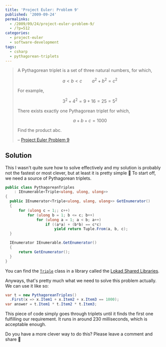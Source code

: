---
title: 'Project Euler: Problem 9'
published: '2009-09-24'
permalinks:
  - /2009/09/24/project-euler-problem-9/
  - /?p=512
categories:
  - project-euler
  - software-development
tags:
  - csharp
  - pythagorean-triplets
---

> A Pythagorean triplet is a set of three natural numbers, for which,
>
> $$
> a < b < c \qquad a^2 + b^2 = c^2
> $$
>
> For example,
>
> $$
> 3^2 + 4^2 = 9 + 16 = 25 = 5^2
> $$
>
> There exists exactly one Pythagorean triplet for which,
>
> $$
> a + b + c = 1000
> $$
>
> Find the product abc.
>
> – [Project Euler Problem 9](https://projecteuler.net/problem=9)

## Solution

This I wasn't quite sure how to solve effectively and my solution is probably not the fastest or most clever, but at least it is pretty simple 🙂 To start off, we need a source of Pythagorean triplets.

```csharp
public class PythagoreanTriples
    : IEnumerable<Triple<ulong, ulong, ulong>>
{
  public IEnumerator<Triple<ulong, ulong, ulong>> GetEnumerator()
  {
      for (ulong c = 1;; c++)
          for (ulong b = 1; b <= c; b++)
              for (ulong a = 1; a < b; a++)
                  if ((a*a) + (b*b) == c*c)
                      yield return Tuple.From(a, b, c);
  }

  IEnumerator IEnumerable.GetEnumerator()
  {
      return GetEnumerator();
  }
}
```

You can find the [`Triple`](http://abdullin.com/journal/2008/9/30/using-tuples-in-c-functions-and-dictionaries.html) class in a library called the [Lokad Shared Libraries](http://abdullin.com/shared-libraries/).

Anyways, that's pretty much what we need to solve this problem actually. We can use it like so:

```csharp
var t = new PythagoreanTriples()
  .First(x => x.Item1 + x.Item2 + x.Item3 == 1000);
var answer = t.Item1 * t.Item2 * t.Item3;
```

This piece of code simply goes through triplets until it finds the first one fulfilling our requirement. It runs in around 230 milliseconds, which is acceptable enough.

Do you have a more clever way to do this? Please leave a comment and share 🙂
